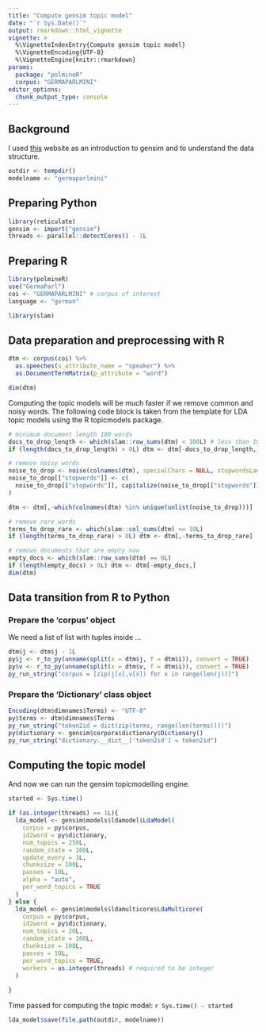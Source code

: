 ```yaml
---
title: "Compute gensim topic model"
date: "`r Sys.Date()`"
output: rmarkdown::html_vignette
vignette: >
  %\VignetteIndexEntry{Compute gensim topic model}
  %\VignetteEncoding{UTF-8}
  %\VignetteEngine{knitr::rmarkdown}
params:
  package: "polmineR"
  corpus: "GERMAPARLMINI"
editor_options: 
  chunk_output_type: console
---
```


## Background

I used [this](https://www.machinelearningplus.com/nlp/topic-modeling-gensim-python/) website as an introduction to gensim and to understand the data structure.


```r
outdir <- tempdir()
modelname <- "germaparlmini"
```

## Preparing Python

```r
library(reticulate)
gensim <- import("gensim")
threads <- parallel::detectCores() - 1L
```


## Preparing R

```r
library(polmineR)
use("GermaParl")
coi <- "GERMAPARLMINI" # corpus of interest
language <- "german"
```


```r
library(slam)
```

## Data preparation and preprocessing with R

```r
dtm <- corpus(coi) %>%
  as.speeches(s_attribute_name = "speaker") %>%
  as.DocumentTermMatrix(p_attribute = "word")
```

```r
dim(dtm)
```

Computing the topic models will be much faster if we remove common and noisy words. The following code block is taken from the template for LDA topic models using the R topicmodels package.

```r
# minimum document length 100 words
docs_to_drop_length <- which(slam::row_sums(dtm) < 100L) # less than 100
if (length(docs_to_drop_length) > 0L) dtm <- dtm[-docs_to_drop_length,]

# remove noisy words
noise_to_drop <- noise(colnames(dtm), specialChars = NULL, stopwordsLanguage = language)
noise_to_drop[["stopwords"]] <- c(
  noise_to_drop[["stopwords"]], capitalize(noise_to_drop[["stopwords"]])
)

dtm <- dtm[,-which(colnames(dtm) %in% unique(unlist(noise_to_drop)))]

# remove rare words
terms_to_drop_rare <- which(slam::col_sums(dtm) <= 10L)
if (length(terms_to_drop_rare) > 0L) dtm <- dtm[,-terms_to_drop_rare]

# remove documents that are empty now
empty_docs <- which(slam::row_sums(dtm) == 0L)
if (length(empty_docs) > 0L) dtm <- dtm[-empty_docs,]
dim(dtm)
```


## Data transition from R to Python

### Prepare the 'corpus' object

We need a list of list with tuples inside ... 

```r
dtm$j <- dtm$j - 1L
py$j <- r_to_py(unname(split(x = dtm$j, f = dtm$i)), convert = TRUE)
py$v <- r_to_py(unname(split(x = dtm$v, f = dtm$i)), convert = TRUE)
py_run_string("corpus = [zip(j[x],v[x]) for x in range(len(j))]")
``` 


### Prepare the 'Dictionary' class object

```r
Encoding(dtm$dimnames$Terms) <- "UTF-8"
py$terms <- dtm$dimnames$Terms
py_run_string("token2id = dict(zip(terms, range(len(terms))))")
py$dictionary <- gensim$corpora$dictionary$Dictionary()
py_run_string("dictionary.__dict__['token2id'] = token2id")
```


## Computing the topic model

And now we can run the gensim topicmodelling engine.

```r
started <- Sys.time()
```


```r
if (as.integer(threads) == 1L){
  lda_model <- gensim$models$ldamodel$LdaModel(
    corpus = py$corpus,
    id2word = py$dictionary,
    num_topics = 250L, 
    random_state = 100L,
    update_every = 1L,
    chunksize = 100L,
    passes = 10L,
    alpha = "auto",
    per_word_topics = TRUE
  )
} else {
  lda_model <- gensim$models$ldamulticore$LdaMulticore(
    corpus = py$corpus,
    id2word = py$dictionary,
    num_topics = 20L,
    random_state = 100L,
    chunksize = 100L,
    passes = 10L,
    per_word_topics = TRUE,
    workers = as.integer(threads) # required to be integer
  )
  
}
```

Time passed for computing the topic model: `r Sys.time() - started`


```r
lda_model$save(file.path(outdir, modelname))
```